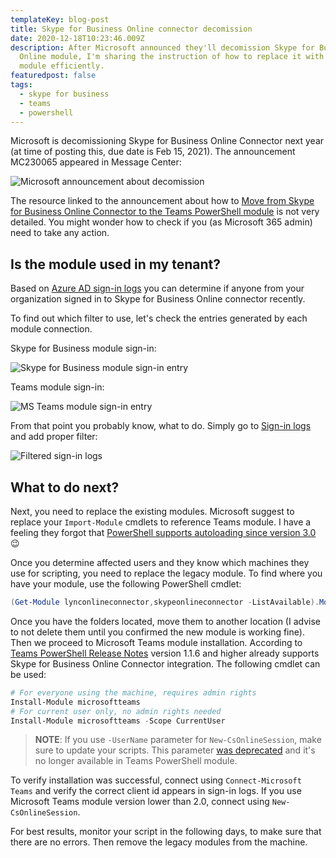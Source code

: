 ```yaml
---
templateKey: blog-post
title: Skype for Business Online connector decomission
date: 2020-12-18T10:23:46.009Z
description: After Microsoft announced they'll decomission Skype for Business
  Online module, I'm sharing the instruction of how to replace it with new
  module efficiently.
featuredpost: false
tags:
  - skype for business
  - teams
  - powershell
---
```

Microsoft is decomissioning Skype for Business Online Connector next year (at time of posting this, due date is Feb 15, 2021). The announcement MC230065 appeared in Message Center:

![Microsoft announcement about decomission](../../img/skypeonlinedecom0.png "Microsoft announcement about decomission")

The resource linked to the announcement about how to [Move from Skype for Business Online Connector to the Teams PowerShell module](https://docs.microsoft.com/en-us/microsoftteams/teams-powershell-move-from-sfbo) is not very detailed. You might wonder how to check if you (as Microsoft 365 admin) need to take any action.

## Is the module used in my tenant?

Based on [Azure AD sign-in logs](https://portal.azure.com/#blade/Microsoft_AAD_IAM/ActiveDirectoryMenuBlade/SignIns) you can determine if anyone from your organization signed in to Skype for Business Online connector recently.

To find out which filter to use, let's check the entries generated by each module connection.

Skype for Business module sign-in:

![Skype for Business module sign-in entry](../../img/skypeonlinedecom1.png "Skype for Business module sign-in entry")

Teams module sign-in:

![MS Teams module sign-in entry](../../img/skypeonlinedecom2.png "MS Teams module sign-in entry")

From that point you probably know, what to do. Simply go to [Sign-in logs](https://portal.azure.com/#blade/Microsoft_AAD_IAM/ActiveDirectoryMenuBlade/SignIns) and add proper filter:

![Filtered sign-in logs](../../img/skypeonlinedecom3.png "Filtered sign-in logs")

## What to do next?

Next, you need to replace the existing modules. Microsoft suggest to replace your `Import-Module` cmdlets to reference Teams module. I have a feeling they forgot that [PowerShell supports autoloading since version 3.0](https://docs.microsoft.com/en-us/powershell/module/microsoft.powershell.core/about/about_modules?view=powershell-7.1#module-auto-loading) 😉

Once you determine affected users and they know which machines they use for scripting, you need to replace the legacy module. To find where you have your module, use the following PowerShell cmdlet:

```powershell
(Get-Module lynconlineconnector,skypeonlineconnector -ListAvailable).ModuleBase
```

Once you have the folders located, move them to another location (I advise to not delete them until you confirmed the new module is working fine). Then we proceed to Microsoft Teams module installation. According to [Teams PowerShell Release Notes](https://docs.microsoft.com/en-gb/MicrosoftTeams/teams-powershell-release-notes) version 1.1.6 and higher already supports Skype for Business Online Connector integration. The following cmdlet can be used:

```powershell
# For everyone using the machine, requires admin rights
Install-Module microsoftteams
# For current user only, no admin rights needed
Install-Module microsoftteams -Scope CurrentUser
```

> **NOTE**: If you use `-UserName` parameter for `New-CsOnlineSession`, make sure to update your scripts. This parameter [was deprecated](https://docs.microsoft.com/en-us/powershell/module/skype/new-csonlinesession?view=skype-ps#parameters) and it's no longer available in Teams PowerShell module.

To verify installation was successful, connect using `Connect-Microsoft Teams` and verify the correct client id appears in sign-in logs. If you use Microsoft Teams module version lower than 2.0, connect using `New-CsOnlineSession`.

For best results, monitor your script in the following days, to make sure that there are no errors. Then remove the legacy modules from the machine.
